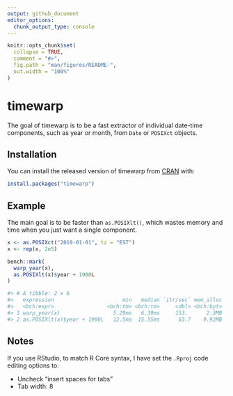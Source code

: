 ```yaml
---
output: github_document
editor_options: 
  chunk_output_type: console
---
```


<!-- README.md is generated from README.Rmd. Please edit that file -->

```r
knitr::opts_chunk$set(
  collapse = TRUE,
  comment = "#>",
  fig.path = "man/figures/README-",
  out.width = "100%"
)
```

# timewarp

<!-- badges: start -->
<!-- badges: end -->

The goal of timewarp is to be a fast extractor of individual date-time components, such as year or month, from `Date` or `POSIXct` objects.

## Installation

You can install the released version of timewarp from [CRAN](https://CRAN.R-project.org) with:

``` r
install.packages("timewarp")
```

## Example

The main goal is to be faster than `as.POSIXlt()`, which wastes memory and time when you just want a single component.

```r
x <- as.POSIXct("2019-01-01", tz = "EST")
x <- rep(x, 2e5)

bench::mark(
  warp_year(x),
  as.POSIXlt(x)$year + 1900L
)
```

```r
#> # A tibble: 2 x 6
#>   expression                      min   median `itr/sec` mem_alloc `gc/sec`
#>   <bch:expr>                 <bch:tm> <bch:tm>     <dbl> <bch:byt>    <dbl>
#> 1 warp_year(x)                 5.29ms   6.39ms     153.      2.3MB     2.07
#> 2 as.POSIXlt(x)$year + 1900L   12.5ms  15.55ms      63.7    9.92MB    20.3
```

## Notes

If you use RStudio, to match R Core syntax, I have set the `.Rproj` code editing options to:

- Uncheck "insert spaces for tabs"
- Tab width: 8
